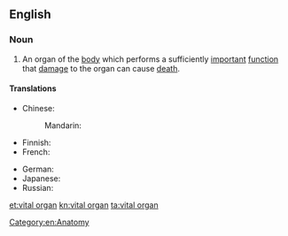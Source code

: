 ==English==

===Noun===
{{en-noun|head=[[vital]] [[organ]]}}

# An organ of the [[body]] which performs a sufficiently [[important]] [[function]] that [[damage]] to the organ can cause [[death]].

====Translations====
{{trans-top|organ which performs an important function}}
* Chinese:
*: Mandarin: {{t|cmn|生命器官|tr=shēngmìng qìguān|sc=Hani}}
* Finnish: {{t|fi|vitaalielin}}
* French: {{t|fr|organe vital|f}}
{{trans-mid}}
* German: {{t|de|lebenswichtiges Organ|n}}
* Japanese: {{t|ja|重要臓器|tr=じゅうようぞうき, jūyō zōki|sc=Jpan}}
* Russian: {{t|ru|жизненно важный орган|m|tr=žíznenno vážnyj órgan|sc=Cyrl}}
{{trans-bottom}}

[[Category:en:Anatomy]]
[[et:vital organ]]
[[kn:vital organ]]
[[ta:vital organ]]